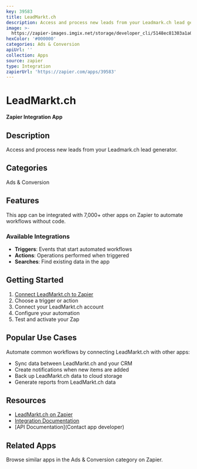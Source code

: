 ```yaml
---
key: 39583
title: LeadMarkt.ch
description: Access and process new leads from your Leadmark.ch lead generator.
image: >-
  https://zapier-images.imgix.net/storage/developer_cli/5148ec81303a1a0e18396fc767a6b7ec_2.png?auto=format%2Ccompress&ixlib=python-3.0.0&q=50
hexColor: '#000000'
categories: Ads & Conversion
apiUrl: ''
collection: Apps
source: zapier
type: Integration
zapierUrl: 'https://zapier.com/apps/39583'
---
```

# LeadMarkt.ch

**Zapier Integration App**

## Description

Access and process new leads from your Leadmark.ch lead generator.

## Categories

Ads & Conversion

## Features

This app can be integrated with 7,000+ other apps on Zapier to automate workflows without code.

### Available Integrations

- **Triggers**: Events that start automated workflows
- **Actions**: Operations performed when triggered
- **Searches**: Find existing data in the app

## Getting Started

1. [Connect LeadMarkt.ch to Zapier](https://zapier.com/apps/39583)
2. Choose a trigger or action
3. Connect your LeadMarkt.ch account
4. Configure your automation
5. Test and activate your Zap

## Popular Use Cases

Automate common workflows by connecting LeadMarkt.ch with other apps:

- Sync data between LeadMarkt.ch and your CRM
- Create notifications when new items are added
- Back up LeadMarkt.ch data to cloud storage
- Generate reports from LeadMarkt.ch data

## Resources

- [LeadMarkt.ch on Zapier](https://zapier.com/apps/39583)
- [Integration Documentation](https://zapier.com/apps/39583/integrations)
- [API Documentation](Contact app developer)

## Related Apps

Browse similar apps in the Ads & Conversion category on Zapier.
